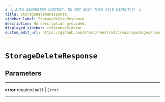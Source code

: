 ```yaml
---
# ⚠️ AUTO-GENERATED CONTENT. DO NOT EDIT THIS FILE DIRECTLY! ⚠️
title: StorageDeleteResponse
sidebar_label: StorageDeleteResponse
description: No description provided.
displayed_sidebar: referenceSidebar
custom_edit_url: https://github.com/nhost/nhost/edit/main/packages/hasura-storage-js/src/packages/hasura-storage-js/src/utils/types.ts#L28
---
```


# `StorageDeleteResponse`

## Parameters

---

**<span className="parameter-name">error</span>** <span className="optional-status">required</span> `null` | `Error`

---
